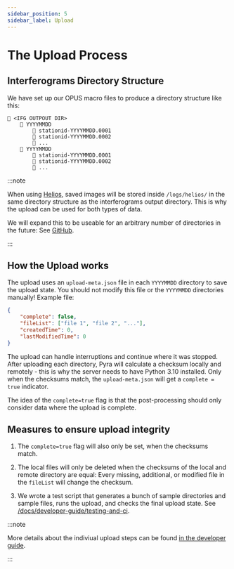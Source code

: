 ```yaml
---
sidebar_position: 5
sidebar_label: Upload
---
```


# The Upload Process

## Interferograms Directory Structure

We have set up our OPUS macro files to produce a directory structure like this:

```
📁 <IFG OUTPOUT DIR>
    📁 YYYYMMDD
        📄 stationid-YYYYMMDD.0001
        📄 stationid-YYYYMMDD.0002
        📄 ...
    📁 YYYYMMDD
        📄 stationid-YYYYMMDD.0001
        📄 stationid-YYYYMMDD.0002
        📄 ...
```

:::note

When using [Helios](/docs/user-guide/tum-plc-and-helios), saved images will be stored inside `/logs/helios/` in the same directory structure as the interferograms output directory. This is why the upload can be used for both types of data.

We will expand this to be useable for an arbitrary number of directories in the future: See [GitHub](https://github.com/tum-esm/pyra/issues?q=is%3Aissue+is%3Aopen+label%3A%22Update%3A+Upload+Improvements%22).

:::

## How the Upload works

The upload uses an `upload-meta.json` file in each `YYYYMMDD` directory to save the upload state. You should not modify this file or the `YYYYMMDD` directories manually! Example file:

```json
{
    "complete": false,
    "fileList": ["file 1", "file 2", "..."],
    "createdTime": 0,
    "lastModifiedTime": 0
}
```

The upload can handle interruptions and continue where it was stopped. After uploading each directory, Pyra will calculate a checksum locally and remotely - this is why the server needs to have Python 3.10 installed. Only when the checksums match, the `upload-meta.json` will get a `complete = true` indicator.

The idea of the `complete=true` flag is that the post-processing should only consider data where the upload is complete.

## Measures to ensure upload integrity

1. The `complete=true` flag will also only be set, when the checksums match.

2. The local files will only be deleted when the checksums of the local and remote directory are equal: Every missing, additional, or modified file in the `fileList` will change the checksum.

3. We wrote a test script that generates a bunch of sample directories and sample files, runs the upload, and checks the final upload state. See [/docs/developer-guide/testing-and-ci](/docs/developer-guide/testing-and-ci).

:::note

More details about the indiviual upload steps can be found [in the developer guide](/docs/developer-guide/upload-in-detail).

:::
